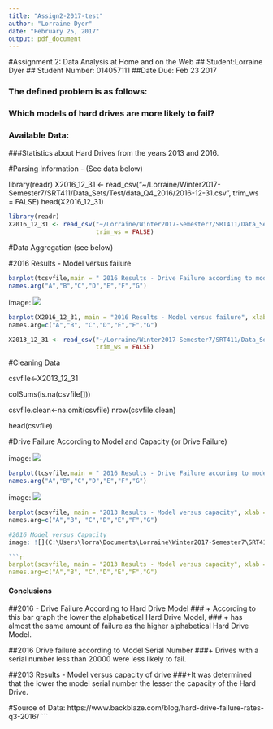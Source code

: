 ```yaml
---
title: "Assign2-2017-test"
author: "Lorraine Dyer"
date: "February 25, 2017"
output: pdf_document
---
```


#Assignment 2: Data Analysis at Home and on the Web
## Student:Lorraine Dyer
## Student Number: 014057111
##Date Due: Feb 23 2017


### The defined problem is as follows:
### Which models of hard drives are more likely to fail?

### Available Data:
###Statistics about Hard Drives from the years 2013 and 2016.


#Parsing Information - (See data below)


library(readr)
X2016_12_31 <- read_csv("~/Lorraine/Winter2017-Semester7/SRT411/Data_Sets/Test/data_Q4_2016/2016-12-31.csv", 
                        trim_ws = FALSE)
head(X2016_12_31)


```r
library(readr)
X2016_12_31 <- read_csv("~/Lorraine/Winter2017-Semester7/SRT411/Data_Sets/Test/data_Q4_2016/2016-12-31.csv", 
                        trim_ws = FALSE)
```

#Data Aggregation (see below)


#2016 Results - Model versus failure

```r
barplot(tcsvfile,main = " 2016 Results - Drive Failure according to model",xlab = "model",ylab = "Drive Failure", col.axis="blue")
names.arg("A","B","C","D","E","F","G")
```

image: ![](C:\Users\lorra\Documents\Lorraine\Winter2017-Semester7\SRT411-assign2-imgs\2016drvfailtomod.png)


```r
barplot(X2016_12_31, main = "2016 Results - Model versus failure", xlab = "failure", ylab = "Model Serial Number", col.axis="green")
names.arg=c("A","B", "C","D","E","F","G")
```

```r

X2013_12_31 <- read_csv("~/Lorraine/Winter2017-Semester7/SRT411/Data_Sets/Test/data_2013/2013/2013-12-31.csv", 
                        trim_ws = FALSE)
```
#Cleaning Data

csvfile<-X2013_12_31

colSums(is.na(csvfile[]))

csvfile.clean<-na.omit(csvfile)
nrow(csvfile.clean)

head(csvfile)


#Drive Failure According to Model and Capacity (or Drive Failure)

image: ![](C:\Users\lorra\Documents\Lorraine\Winter2017-Semester7\SRT411-assign2-imgs\2016-Results-ModvsFail.png)

```r
barplot(tcsvfile,main = " 2016 Results - Drive Failure accoring to model",xlab = "model",ylab = "Drive Failure", col.axis="blue")
names.arg("A","B","C","D","E","F","G")
```

image: ![](C:\Users\lorra\Documents\Lorraine\Winter2017-Semester7\SRT411-assign2-imgs\2013-modvscap.png)


```r
barplot(scsvfile, main = "2013 Results - Model versus capacity", xlab = "Model Serial Number", ylab = "capacity in bytes", col.axis="red")
names.arg=c("A","B", "C","D","E","F","G")

#2016 Model versus Capacity
image: ![](C:\Users\lorra\Documents\Lorraine\Winter2017-Semester7\SRT411-assign2-imgs\2016-Results-ModvsFail.png)

```r
barplot(scsvfile, main = "2013 Results - Model versus capacity", xlab = "Model Serial Number", ylab = "capacity in bytes", col.axis="red")
names.arg=c("A","B", "C","D","E","F","G")
```


#### Conclusions

##2016 - Drive Failure According to Hard Drive Model
###  + According to this bar graph the lower the alphabetical Hard Drive Model,
###  + has almost the same amount of failure as the higher alphabetical Hard Drive Model.

##2016 Drive failure according to Model Serial Number
###+ Drives with a serial number less than 20000 were less likely to fail.

##2013 Results - Model versus capacity of drive
###+It was determined that the lower the model serial number the lesser the capacity of the Hard Drive.
  
  

#Source of Data: https://www.backblaze.com/blog/hard-drive-failure-rates-q3-2016/
```